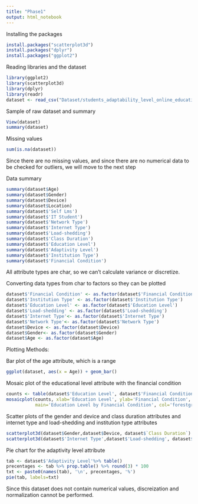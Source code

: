 ```yaml
---
title: "Phase1"
output: html_notebook
---
```


Installing the packages


```r
install.packages("scatterplot3d") 
install.packages("dplyr")
install.packages("ggplot2")
```

Reading libraries and the dataset

```r
library(ggplot2)
library(scatterplot3d)
library(dplyr)
library(readr)
dataset <- read_csv("Dataset/students_adaptability_level_online_education.csv")
```

Sample of raw dataset and summary 
```r
View(dataset)
summary(dataset)
```
 Missing values
```r
sum(is.na(dataset))
```
Since there are no missing values, and since there are no numerical data to be checked for outliers, we will move to the next step

Data summary
```r
summary(dataset$Age)
summary(dataset$Gender)
summary(dataset$Device)
summary(dataset$Location)
summary(dataset$'Self Lms')
summary(dataset$'IT Student')
summary(dataset$'Network Type')
summary(dataset$'Internet Type')
summary(dataset$'Load-shedding')
summary(dataset$'Class Duration')
summary(dataset$'Education Level')
summary(dataset$'Adaptivity Level')
summary(dataset$'Institution Type')
summary(dataset$'Financial Condition')
```
All attribute types are char, so we can't calculate variance or discretize.


Converting data types from char to factors so they can be plotted
```r
dataset$'Financial Condition' <- as.factor(dataset$'Financial Condition')
dataset$'Institution Type' <- as.factor(dataset$'Institution Type')
dataset$'Education Level' <- as.factor(dataset$'Education Level')
dataset$'Load-shedding' <- as.factor(dataset$'Load-shedding')
dataset$'Internet Type'<- as.factor(dataset$'Internet Type')
dataset$'Network Type'<- as.factor(dataset$'Network Type')
dataset$Device <- as.factor(dataset$Device)
dataset$Gender<- as.factor(dataset$Gender)
dataset$Age <- as.factor(dataset$Age)
```

Plotting Methods:

Bar plot of the age attribute, which is a range
```r
ggplot(dataset, aes(x = Age)) + geom_bar()
```

Mosaic plot of the educational level attribute with the financial condition
```r
counts <- table(dataset$'Education Level', dataset$'Financial Condition')
mosaicplot(counts, xlab='Education Level', ylab='Financial Condition',
           main='Education Level by Financial Condition', col='forestgreen')
```

Scatter plots of the gender and device and class duration attributes
and internet type and load-shedding and institution type attributes
```r
scatterplot3d(dataset$Gender,dataset$Device, dataset$`Class Duration`)
scatterplot3d(dataset$'Internet Type',dataset$'Load-shedding', dataset$'Institution Type')
```


Pie chart for the adaptivity level attribute
```r
tab <- dataset$'Adaptivity Level'%>% table()
precentages <- tab %>% prop.table() %>% round(3) * 100 
txt <- paste0(names(tab), '\n', precentages, '%') 
pie(tab, labels=txt) 
```

Since this dataset does not contain numerical values, discreization and normalization cannot be performed.